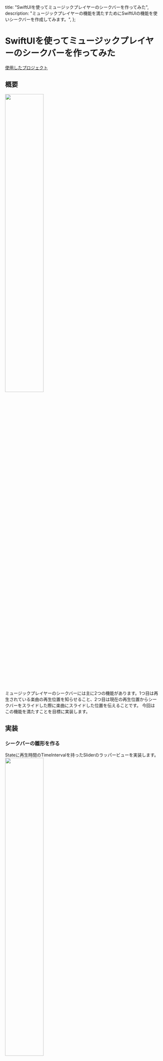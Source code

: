 
  title: "SwiftUIを使ってミュージックプレイヤーのシークバーを作ってみた",
  description:
    "ミュージックプレイヤーの機能を満たすためにSwiftUIの機能を使いシークバーを作成してみます。",
};

# SwiftUIを使ってミュージックプレイヤーのシークバーを作ってみた

[使用したプロジェクト](https://github.com/g4zeru/AudioPlayerWithSwiftUI)

## 概要
<Image src="/20200612/image1.png" width="50%"/><br/>
ミュージックプレイヤーのシークバーには主に2つの機能があります。1つ目は再生されている楽曲の再生位置を知らせること、2つ目は現在の再生位置からシークバーをスライドした際に楽曲にスライドした位置を伝えることです。
今回はこの機能を満たすことを目標に実装します。

## 実装
### シークバーの雛形を作る
Stateに再生時間のTimeIntervalを持ったSliderのラッパービューを実装します。
<Image src="/20200612/image0.png" width="50%"/><br/>
ちなみにaccentColorを指定するとSliderのleft borderがaccentColorになります。

### 現在の再生位置を表示する
現在の再生位置を知らせる方法として、ラベルで再生した秒数、終了時までのカウントダウンを表示することに加え、SliderのThumbの位置で表現することができます。

Viewの実装に入る前に便利なUtilityを用意しようと思います。MediaPlayerの再生時間などはTimeIntervalで表現されているので、CalendarにTimeIntervalをStringに変換するExtensionを用意します。

<Image src="/20200612/image2.png" width="90%"/><br/>
TimeInterval(Double)に実装しても良かったのですが、時間の加工などはCalendarに書くようにしているので今回はCalendarに実装しました。ここら辺は好みだと思います。

ではこのUtilityを使って、再生した時間、終了時までのカウントダウンを表示していきます。

SliderのInitializerにはminimumValueLabelとmaximumValueLabelが用意されており、特に左右のラベル表示位置にこだわりはないのでこちらを使用します。
Initializerに使用するMusicPlayerControllerを受け取って再生情報を使用します。
<Image src="/20200612/image3.png" width="90%"/><br/>

しかしこのままではSwiftUI側にPlayerの再生時間が変更されたことが通知されないので、最初の一回のみレンダリングされます。そこでTimerを使用してSliderに定期的にイベントを送信します。UIViewControllerを使っていた際は[Timer.scheduledTimer](https://developer.apple.com/documentation/foundation/timer/2091889-scheduledtimer)こちらを使っていましたが、SwiftUIで使用する場合は非常に面倒臭いです。そこで、SwiftUIのViewに用意されている[onReceive](https://developer.apple.com/documentation/swiftui/view/3365935-onreceive)メソッドを使用してSliderにイベントを流します。
<Image src="/20200612/image4.png" width="90%"/><br/>
1秒間隔でSliderにイベントを流すことができました。

### シークバーをスライドさせて時にMusicPlayerControllerに伝達する

スライダーにイベントを流し込み、再生情報を表示することができました。しかしこのままでは表示はできてもユーザーから変更することはできません。そこでSeekBarにisEdittingステートを用意して変更状態を管理します。

Sliderの[InitializerにはonEditingChangedが用意されていて](https://developer.apple.com/documentation/swiftui/slider/3365403-init)編集時のハンドリングを行うことができます。
それに加て、先ほど追加したTimerのイベントにisEditingを考慮した実装に変更します。
<Image src="/20200612/image5.png" width="90%"/><br/>

以上の実装によって、ユーザーのアクションと競合しない形でSliderにイベントを流すことができました。

### まとめ

今回使用したonReceiveなどSwiftUIには便利なメソッドが数多く用意されているので、意外と簡単に実装できたので、いろいろなプロジェクトでSwiftUIを活用した実装ができないか試してみようと思います。